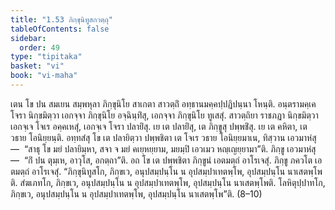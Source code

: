 ```yaml
---
title: "1.53 ภิกฺขุนิทูสกวตฺถุ"
tableOfContents: false
sidebar:
  order: 49
type: "tipitaka"
basket: "vi"
book: "vi-maha"
---
```



<DynamicBreadcrumb />

<Division number="115" book="vi-maha">

<Paragraph number="489" book="vi-maha">
เตน โข ปน สมเยน สมฺพหุลา ภิกฺขุนิโย สาเกตา สาวตฺถิํ อทฺธานมคฺคปฺปฏิปนฺนา โหนฺติ. อนฺตรามคฺเค โจรา นิกฺขมิตฺวา เอกจฺจา ภิกฺขุนิโย อจฺฉินฺทิํสุ, เอกจฺจา ภิกฺขุนิโย ทูเสสุํ. สาวตฺถิยา ราชภฏา นิกฺขมิตฺวา เอกจฺเจ โจเร อคฺคเหสุํ, เอกจฺเจ โจรา ปลายิํสุ. เย เต ปลายิํสุ, เต ภิกฺขูสุ ปพฺพชิํสุ. เย เต คหิตา, เต วธาย โอนิยฺยนฺติ. อทฺทสํสุ โข เต ปลายิตฺวา ปพฺพชิตา เต โจเร วธาย โอนิยฺยมาเน, ทิสฺวาน เอวมาหํสุ—  “สาธุ โข มยํ ปลายิมฺหา, สจา จ มยํ คเยฺหยฺยาม, มยมฺปิ เอวเมว หญฺเญยฺยามา”ติ. ภิกฺขู เอวมาหํสุ—  “กิํ ปน ตุมฺเห, อาวุโส, อกตฺถา”ติ. อถ โข เต ปพฺพชิตา ภิกฺขูนํ เอตมตฺถํ อาโรเจสุํ. ภิกฺขู ภควโต เอตมตฺถํ อาโรเจสุํ. “ภิกฺขุนิทูสโก, ภิกฺขเว, อนุปสมฺปนฺโน น อุปสมฺปาเทตพฺโพ, อุปสมฺปนฺโน นาเสตพฺโพติ. สํฆเภทโก, ภิกฺขเว, อนุปสมฺปนฺโน น อุปสมฺปาเทตพฺโพ, อุปสมฺปนฺโน นาเสตพฺโพติ. โลหิตุปฺปาทโก, ภิกฺขเว, อนุปสมฺปนฺโน น อุปสมฺปาเทตพฺโพ, อุปสมฺปนฺโน นาเสตพฺโพ”ติ. (8–10)
</Paragraph>
</Division>